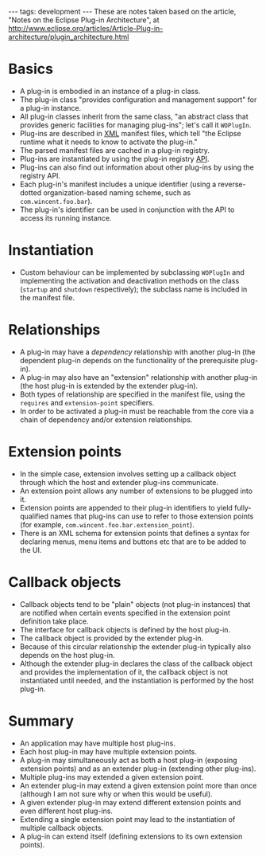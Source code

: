 ---
tags: development
---
These are notes taken based on the article, "Notes on the Eclipse Plug-in Architecture", at http://www.eclipse.org/articles/Article-Plug-in-architecture/plugin_architecture.html

= Basics =

* A plug-in is embodied in an instance of a plug-in class.
* The plug-in class "provides configuration and management support" for a plug-in instance.
* All plug-in classes inherit from the same class, "an abstract class that provides generic facilities for managing plug-ins"; let's call it <tt>WOPlugIn</tt>.
* Plug-ins are described in [[XML]] manifest files, which tell "the Eclipse runtime what it needs to know to activate the plug-in."
* The parsed manifest files are cached in a plug-in registry.
* Plug-ins are instantiated by using the plug-in registry [[API]].
* Plug-ins can also find out information about other plug-ins by using the registry API.
* Each plug-in's manifest includes a unique identifier (using a reverse-dotted organization-based naming scheme, such as <tt>com.wincent.foo.bar</tt>).
* The plug-in's identifier can be used in conjunction with the API to access its running instance.

= Instantiation =

* Custom behaviour can be implemented by subclassing <tt>WOPlugIn</tt> and implementing the activation and deactivation methods on the class (<tt>startup</tt> and <tt>shutdown</tt> respectively); the subclass name is included in the manifest file.

= Relationships =

* A plug-in may have a ''dependency'' relationship with another plug-in (the dependent plug-in depends on the functionality of the prerequisite plug-in).
* A plug-in may also have an "extension" relationship with another plug-in (the host plug-in is extended by the extender plug-in).
* Both types of relationship are specified in the manifest file, using the <tt>requires</tt> and <tt>extension-point</tt> specifiers.
* In order to be activated a plug-in must be reachable from the core via a chain of dependency and/or extension relationships.

= Extension points =

* In the simple case, extension involves setting up a callback object through which the host and extender plug-ins communicate.
* An extension point allows any number of extensions to be plugged into it.
* Extension points are appended to their plug-in identifiers to yield fully-qualified names that plug-ins can use to refer to those extension points (for example, <tt>com.wincent.foo.bar.extension_point</tt>).
* There is an XML schema for extension points that defines a syntax for declaring menus, menu items and buttons etc that are to be added to the UI.

= Callback objects =

* Callback objects tend to be "plain" objects (not plug-in instances) that are notified when certain events specified in the extension point definition take place.
* The interface for callback objects is defined by the host plug-in.
* The callback object is provided by the extender plug-in.
* Because of this circular relationship the extender plug-in typically also depends on the host plug-in.
* Although the extender plug-in declares the class of the callback object and provides the implementation of it, the callback object is not instantiated until needed, and the instantiation is performed by the host plug-in.

= Summary =

* An application may have multiple host plug-ins.
* Each host plug-in may have multiple extension points.
* A plug-in may simultaneously act as both a host plug-in (exposing extension points) and as an extender plug-in (extending other plug-ins).
* Multiple plug-ins may extended a given extension point.
* An extender plug-in may extend a given extension point more than once (although I am not sure why or when this would be useful).
* A given extender plug-in may extend different extension points and even different host plug-ins.
* Extending a single extension point may lead to the instantiation of multiple callback objects.
* A plug-in can extend itself (defining extensions to its own extension points).
